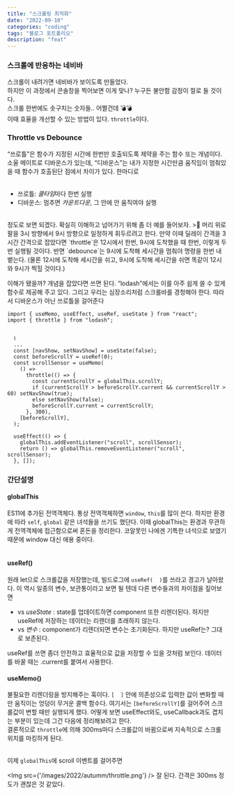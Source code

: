 ```yaml
---
title: "스크롤링 최적화"
date: "2022-09-10"
categories: "coding"
tags: "블로그 포트폴리오"
description: "feat"
---
```

<HeadingNavigator />

### 스크롤에 반응하는 네비바

스크롤이 내려가면 네비바가 보이도록 만들었다.  
하지만 이 과정에서 콘솔창을 찍어보면 이게 맞나? 누구든 불안함 감정이 절로 들 것이다.  
스크롤 한번에도 솟구치는 숫자들.. 어쩔건데 💣💣  
이때 효율을 개선할 수 있는 방법이 있다. `throttle`이다.

### Throttle vs Debounce

<q>쓰로틀</q>은 함수가 지정된 시간에 한번만 호출되도록 제약을 주는 함수 또는 개념이다.  
소울 메이트로 디바운스가 있는데, <q>디바운스</q>는 내가 지정한 시간만큼 움직임이 멈춰있을 때 함수가 호출된단 점에서 차이가 있다. 한마디로  
<br/>
- 쓰로틀: *쿨타임*마다 한번 실행  
- 디바운스: 멈추면 *카운트다운*, 그 안에 안 움직여야 실행
<br/>
정도로 보면 되겠다. 확실히 이해하고 넘어가기 위해 좀 더 예를 들어보자.  
>🚦 머리 위로 팔을 3시 방향에서 9시 방향으로 일정하게 휘두르려고 한다. 만약 이때 딜레이 간격을 3시간 간격으로 잡았다면 `throttle`은 12시에서 한번, 9시에 도착했을 때 한번, 이렇게 두번 실행될 것이다. 반면 `debounce`는 9시에 도착해 세시간을 멈춰야 명령을 한번 내뱉는다. (물론 12시에 도착해 세시간을 쉬고, 9시에 도착해 세시간을 쉬면 똑같이 12시와 9시가 찍힐 것이다.)  

이해가 됐을까? 개념을 잡았다면 쓰면 된다. <q>lodash</q>에서는 이를 아주 쉽게 쓸 수 있게 함수로 제공해 주고 있다. 그리고 우리는 심장소리처럼 스크롤바를 경청해야 한다. 따라서 디바운스가 아닌 쓰로틀을 걸어준다

```tsx Layout.tsx
import { useMemo, useEffect, useRef, useState } from "react";
import { throttle } from "lodash";


  ⌇
  ...
  const [navShow, setNavShow] = useState(false);
  const beforeScrollY = useRef(0);
  const scrollSensor = useMemo(
    () =>
      throttle(() => {
        const currentScrollY = globalThis.scrollY;
        if (currentScrollY > beforeScrollY.current && currentScrollY > 60) setNavShow(true);
        else setNavShow(false);
        beforeScrollY.current = currentScrollY;
      }, 300),
    [beforeScrollY],
  );

  useEffect(() => {
    globalThis.addEventListener("scroll", scrollSensor);
    return () => globalThis.removeEventListener("scroll", scrollSensor);
  }, []);
```


### 간단설명
#### globalThis
ES11에 추가된 전역객체다. 통상 전역객체하면 `window`, `this`를 많이 쓴다. 하지만 환경에 따라 `self`, `global` 같은 녀석들을 쓰기도 했단다. 이때 globalThis는 환경과 무관하게 전역객체에 접근함으로써 혼돈을 정리한다. 코알못인 나에겐 기특한 녀석으로 보였기 때문에 window 대신 애용 중이다.  
<br/>
#### useRef()
원래 let으로 스크롤값을 저장했는데, 빌드로그에 `useRef(  )`를 쓰라고 경고가 날아왔다. 이 역시 일종의 변수, 보관통이라고 보면 될 텐데 다른 변수들과의 차이점을 짚어보면
   - vs *useState* : state를 업데이트하면 component 또한 리렌더된다. 하지만 useRef에 저장하는 데이터는 리렌더를 초래하지 않는다.
   - vs *변수* : component가 리렌더되면 변수는 초기화된다. 하지만 useRef는? 그대로 보존된다.  

useRef를 쓰면 좀더 안전하고 효율적으로 값을 저장할 수 있을 것처럼 보인다. 데이터를 바꿀 때는 .current를 붙여서 사용한다.
<br/>
#### useMemo()
불필요한 리렌더링을 방지해주는 훅이다. `[  ]` 안에 의존성으로 입력한 값이 변화할 때만 움직이는 엉덩이 무거운 콜백 함수다. 여기서는 `[beforeScrollY]`를 걸어주어 스크롤값이 변할 때만 실행되게 했다. 어떻게 보면 useEffect와도, useCallback과도 겹치는 부분이 있는데 그건 다음에 정리해보려고 한다.  
결론적으로 `throttle`에 의해 300ms마다 스크롤값이 바뀜으로써 지속적으로 스크롤 위치를 마킹하게 된다.  
<br/>

이제 `globalThis`에 scroll 이벤트를 걸어주면 

<Img src={'/images/2022/autumm/throttle.png'} />
잘 된다. 간격은 300ms 정도가 괜찮은 것 같았다.